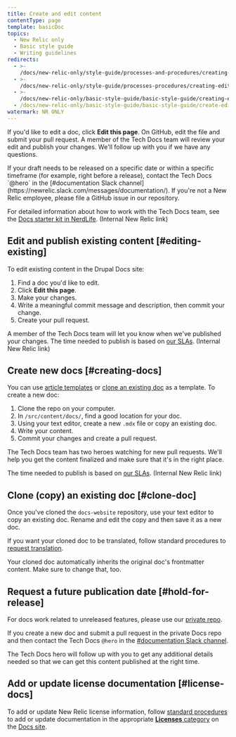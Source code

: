 ```yaml
---
title: Create and edit content
contentType: page
template: basicDoc
topics:
  - New Relic only
  - Basic style guide
  - Writing guidelines
redirects:
  - >-
    /docs/new-relic-only/style-guide/processes-and-procedures/creating-and-editing-content
  - >-
    /docs/new-relic-only/style-guide/processes-procedures/creating-editing-content
  - >-
    /docs/new-relic-only/basic-style-guide/basic-style-guide/creating-editing-content
  - /docs/new-relic-only/basic-style-guide/basic-style-guide/create-edit-content
watermark: NR ONLY
---
```


If you'd like to edit a doc, click **Edit this page**. On GitHub, edit the file and submit your pull request. A member of the Tech Docs team will review your edit and publish your changes. We'll follow up with you if we have any questions.

<Callout variant="important">
  If your draft needs to be released on a specific date or within a specific timeframe (for example, right before a release), contact the Tech Docs `@hero` in the [#documentation Slack channel](https://newrelic.slack.com/messages/documentation/). If you're not a New Relic employee, please file a GitHub issue in our repository.
</Callout>

For detailed information about how to work with the Tech Docs team, see the [Docs starter kit in NerdLife](https://nerdlife.datanerd.us/new-relic/our-departments/product/experience-design/docs-starter-kit). (Internal New Relic link)

## Edit and publish existing content [#editing-existing]

To edit existing content in the Drupal Docs site:

1. Find a doc you'd like to edit.
2. Click **Edit this page**.
3. Make your changes. 
4. Write a meaningful commit message and description, then commit your change.
5. Create your pull request.

A member of the Tech Docs team will let you know when we've published your changes. The time needed to publish is based on [our SLAs](https://nerdlife.datanerd.us/new-relic/our-departments/product/experience-design/docs-starter-kit#jive_content_id_When_should_you_contact_us). (Internal New Relic link)

## Create new docs [#creating-docs]

You can use [article templates](/docs/new-relic-only/tech-writer-style-guide/article-templates) or [clone an existing doc](#clone-doc) as a template. To create a new doc:

1. Clone the repo on your computer.
2. In `/src/content/docs/`, find a good location for your doc.
3. Using your text editor, create a new `.mdx` file or copy an existing doc.
4. Write your content.
5. Commit your changes and create a pull request.

The Tech Docs team has two heroes watching for new pull requests. We'll help you get the content finalized and make sure that it's in the right place.

The time needed to publish is based on [our SLAs](https://newrelic.jiveon.com/docs/DOC-6286#jive_content_id_When_should_you_contact_us). (Internal New Relic link)

## Clone (copy) an existing doc [#clone-doc]

Once you've cloned the `docs-website` repository, use your text editor to copy an existing doc. Rename and edit the copy and then save it as a new doc.

If you want your cloned doc to be translated, follow standard procedures to [request translation](/docs/new-relic-only/basic-style-guide/writing-guidelines/manage-translated-docs#request-translation).

Your cloned doc automatically inherits the original doc's frontmatter content. Make sure to change that, too.

## Request a future publication date [#hold-for-release]

For docs work related to unreleased features, please use our [private repo](https://github.com/newrelic/private-docs-site).

If you create a new doc and submit a pull request in the private Docs repo and then contact the Tech Docs `@hero` in the [#documentation Slack channel](https://newrelic.slack.com/messages/documentation/).

The Tech Docs hero will follow up with you to get any additional details needed so that we can get this content published at the right time.

## Add or update license documentation [#license-docs]

To add or update New Relic license information, follow [standard procedures](#editing-workflow) to add or update documentation in the appropriate [**Licenses** category](/docs/licenses) on the [Docs site](https://docs.newrelic.com).
